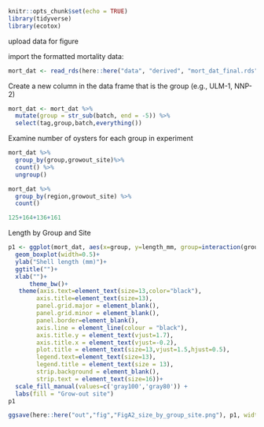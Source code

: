 ```r
knitr::opts_chunk$set(echo = TRUE)
library(tidyverse)
library(ecotox)
```

upload data for figure

import the formatted mortality data:

```r
mort_dat <- read_rds(here::here("data", "derived", "mort_dat_final.rds"))
```

Create a new column in the data frame that is the group (e.g., ULM-1, NNP-2)

```r
mort_dat <- mort_dat %>%
  mutate(group = str_sub(batch, end = -5)) %>%
  select(tag,group,batch,everything())
```

Examine number of oysters for each group in experiment

```r
mort_dat %>%
  group_by(group,growout_site)%>%
  count() %>%
  ungroup()

mort_dat %>%
  group_by(region,growout_site) %>%
  count()

125+164+136+161
```


Length by Group and Site

```r
p1 <- ggplot(mort_dat, aes(x=group, y=length_mm, group=interaction(group,growout_site),fill=growout_site)) + 
  geom_boxplot(width=0.5)+
  ylab("Shell length (mm)")+
  ggtitle("")+
  xlab("")+
      theme_bw()+
   theme(axis.text=element_text(size=13,color="black"),
        axis.title=element_text(size=13),
        panel.grid.major = element_blank(),
        panel.grid.minor = element_blank(),
        panel.border=element_blank(),
        axis.line = element_line(colour = "black"),
        axis.title.y = element_text(vjust=1.7),
        axis.title.x = element_text(vjust=-0.2),
        plot.title = element_text(size=13,vjust=1.5,hjust=0.5),
        legend.text=element_text(size=13),
        legend.title = element_text(size = 13),
        strip.background = element_blank(),
        strip.text = element_text(size=16))+
  scale_fill_manual(values=c('gray100','gray80')) + 
  labs(fill = "Grow-out site")
p1
```

```r
ggsave(here::here("out","fig","FigA2_size_by_group_site.png"), p1, width = 8, height = 5, units = "in")
```
